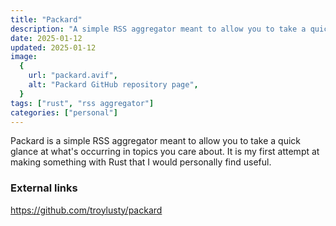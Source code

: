 ```yaml
---
title: "Packard"
description: "A simple RSS aggregator meant to allow you to take a quick glance at what's occurring in topics you care about."
date: 2025-01-12
updated: 2025-01-12
image:
  {
    url: "packard.avif",
    alt: "Packard GitHub repository page",
  }
tags: ["rust", "rss aggregator"]
categories: ["personal"]
---
```


Packard is a simple RSS aggregator meant to allow you to take a quick glance at what's occurring in topics you care about. It is my first attempt at making something with Rust that I would personally find useful.

### External links

https://github.com/troylusty/packard

